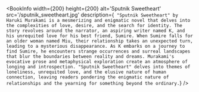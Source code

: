
<BookInfo
  width={200}
  height={200}
  alt='Sputnik Sweetheart'
  src='/sputnik_sweetheart.jpg'
  description={`
"Sputnik Sweetheart" by Haruki Murakami is a mesmerizing and enigmatic novel that delves into the complexities of love, desire, and the search for identity. The story revolves around the narrator, an aspiring writer named K, and his unrequited love for his best friend, Sumire. When Sumire falls for an older woman named Miu, their relationship takes an unexpected turn, leading to a mysterious disappearance. As K embarks on a journey to find Sumire, he encounters strange occurrences and surreal landscapes that blur the boundaries between reality and dreams. Murakami's evocative prose and metaphysical exploration create an atmosphere of longing and introspection. "Sputnik Sweetheart" delves into themes of loneliness, unrequited love, and the elusive nature of human connection, leaving readers pondering the enigmatic nature of relationships and the yearning for something beyond the ordinary.`}
/>

